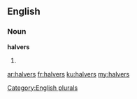 ==English==

===Noun===
'''halvers'''

# {{plural of|[[halver]]}}

[[Category:English plurals]]

[[ar:halvers]]
[[fr:halvers]]
[[ku:halvers]]
[[my:halvers]]
